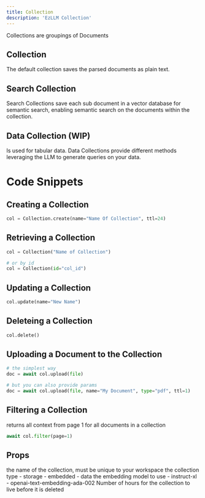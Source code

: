 ```yaml
---
title: Collection
description: 'EzLLM Collection'
---
```


Collections are groupings of Documents

## Collection
The default collection saves the parsed documents as plain text.


## Search Collection
Search Collections save each sub document in a vector database for semantic search, enabling semantic search on the documents within the collection.


## Data Collection (WIP)
Is used for tabular data. Data Collections provide different methods leveraging the LLM to generate queries on your data.


# Code Snippets

## Creating a Collection
```py
col = Collection.create(name="Name Of Collection", ttl=24)
```

## Retrieving a Collection
```py
col = Collection("Name of Collection")

# or by id
col = Collection(id="col_id")
```

## Updating a Collection
```py
col.update(name="New Name")
```

## Deleteing a Collection
```py
col.delete()
```

## Uploading a Document to the Collection
```py
# the simplest way
doc = await col.upload(file)

# but you can also provide params
doc = await col.upload(file, name="My Document", type="pdf", ttl=1)
```

## Filtering a Collection
returns all context from page 1 for all documents in a collection

```py
await col.filter(page=1)
```


## Props
<ParamField path="name" type="string" required>
    the name of the collection, must be unique to your workspace
</ParamField>

<ParamField path="type" type="enum" default="storage">
    the collection type
    - storage
    - embedded
    - data
</ParamField>

<ParamField query="model" type="enum" default="instruct-xl">
    the embedding model to use
    - instruct-xl
    - openai-text-embedding-ada-002
</ParamField>

<ParamField query="ttl" type="enum" default="None">
    Number of hours for the collection to live before it is deleted
</ParamField>